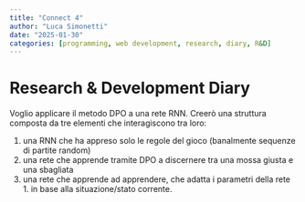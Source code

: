 ```yaml
---
title: "Connect 4"
author: "Luca Simonetti"
date: "2025-01-30"
categories: [programming, web development, research, diary, R&D]
---
```


# Research & Development Diary

Voglio applicare il metodo DPO a una rete RNN. Creerò una struttura composta da tre elementi che interagiscono tra loro:

1.  una RNN che ha appreso solo le regole del gioco (banalmente sequenze di partite random)
2.  una rete che apprende tramite DPO a discernere tra una mossa giusta e una sbagliata
3.  una rete che apprende ad apprendere, che adatta i parametri della rete 1. in base alla situazione/stato corrente.
